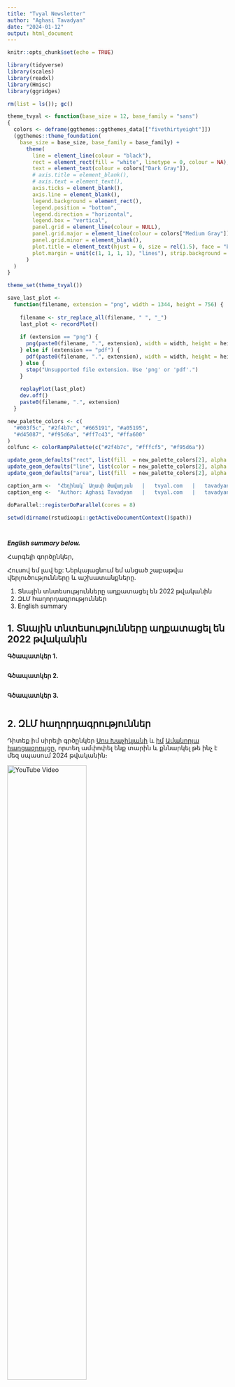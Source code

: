 ```yaml
---
title: "Tvyal Newsletter"
author: "Aghasi Tavadyan"
date: "2024-01-12"
output: html_document
---
```


```r
knitr::opts_chunk$set(echo = TRUE)

library(tidyverse)
library(scales)
library(readxl)
library(Hmisc)
library(ggridges)

rm(list = ls()); gc()

theme_tvyal <- function(base_size = 12, base_family = "sans") 
{
  colors <- deframe(ggthemes::ggthemes_data[["fivethirtyeight"]])
  (ggthemes::theme_foundation(
    base_size = base_size, base_family = base_family) + 
      theme(
        line = element_line(colour = "black"), 
        rect = element_rect(fill = "white", linetype = 0, colour = NA),
        text = element_text(colour = colors["Dark Gray"]), 
        # axis.title = element_blank(),
        # axis.text = element_text(), 
        axis.ticks = element_blank(),
        axis.line = element_blank(), 
        legend.background = element_rect(), 
        legend.position = "bottom", 
        legend.direction = "horizontal", 
        legend.box = "vertical", 
        panel.grid = element_line(colour = NULL), 
        panel.grid.major = element_line(colour = colors["Medium Gray"]), 
        panel.grid.minor = element_blank(), 
        plot.title = element_text(hjust = 0, size = rel(1.5), face = "bold"),
        plot.margin = unit(c(1, 1, 1, 1), "lines"), strip.background = element_rect()
      )
  )
}

theme_set(theme_tvyal())

save_last_plot <- 
  function(filename, extension = "png", width = 1344, height = 756) {
    
    filename <- str_replace_all(filename, " ", "_")
    last_plot <- recordPlot()
    
    if (extension == "png") {
      png(paste0(filename, ".", extension), width = width, height = height)
    } else if (extension == "pdf") {
      pdf(paste0(filename, ".", extension), width = width, height = height)
    } else {
      stop("Unsupported file extension. Use 'png' or 'pdf'.")
    }
    
    replayPlot(last_plot)
    dev.off()
    paste0(filename, ".", extension)
  }

new_palette_colors <- c(
  "#003f5c", "#2f4b7c", "#665191", "#a05195", 
  "#d45087", "#f95d6a", "#ff7c43", "#ffa600"
)
colfunc <- colorRampPalette(c("#2f4b7c", "#fffcf5", "#f95d6a"))

update_geom_defaults("rect", list(fill  = new_palette_colors[2], alpha = 0.8)) 
update_geom_defaults("line", list(color = new_palette_colors[2], alpha = 0.8))
update_geom_defaults("area", list(fill  = new_palette_colors[2], alpha = 0.8))

caption_arm <-  "Հեղինակ` Աղասի Թավադյան   |   tvyal.com   |   tavadyan.com"
caption_eng <-  "Author: Aghasi Tavadyan   |   tvyal.com   |   tavadyan.com"

doParallel::registerDoParallel(cores = 8)

setwd(dirname(rstudioapi::getActiveDocumentContext()$path))
```

```r

```


```r

```


***English summary below.***

Հարգելի գործընկեր,

Հուսով եմ լավ եք:
Ներկայացնում եմ անցած շաբաթվա վերլուծությունները և աշխատանքները.

1. Տնային տնտեսությունները աղքատացել են 2022 թվականին
2. ԶԼՄ հաղորդագրություններ
3. English summary


## 1. Տնային տնտեսությունները աղքատացել են 2022 թվականին



**Գծապատկեր 1.** 

```r

```



**Գծապատկեր 2.** 

```r

```



**Գծապատկեր 3.** 

```r

```






## 2. ԶԼՄ հաղորդագրություններ


Դիտեք իմ սիրելի գրծընկեր [Սոս Խաչիկյանի](https://www.linkedin.com/in/sos-khachikyan-46a51b3a/) և [իմ](https://www.linkedin.com/in/tavad/) [Ամանորյա հարցազրույցը](https://youtu.be/Va5q9efWaI4), որտեղ ամփոփել ենք տարին և քննարկել թե ինչ է մեզ սպասում 2024 թվականին։



<a href="https://youtu.be/Va5q9efWaI4">
  <img src="https://i3.ytimg.com/vi/Va5q9efWaI4/maxresdefault.jpg" alt="YouTube Video" style="width:60%;">
</a>



## 3. English Summary

**Title**





---

Այս վերլուծությունը առկա է նաև [մեր կայքէջում](https://www.tvyal.com/newsletter/2024/2024_01_12), այս վերլուծության կոդը և տվյալները դրված են նաև [Github-ում](https://github.com/tavad/tvyal_newsletter)։                        
---                  

Եթե հնարավոր է, խնդրում եմ այս նյութը ուղարկել նաև այն մարդկանց, ում այն կարծում եք կարող է հետաքրքրել:

Սպասեք հաջորդ հաղորդագրությանը մի շաբաթվա ընթացքում:        


Հարգանքներով,            
Աղասի Թավադյան         
12.01.2024          
[tvyal.com](https://www.tvyal.com/)      
[tavadyan.com](https://www.tavadyan.com/)

---

[Was this email forwarded to you? Subscribe here.](https://www.tvyal.com/subscribe)

[Բաժանորդագրվեք](https://www.tvyal.com/subscribe)

       
---              
               


####### **Ուշադրություն. Ձեր էլ.փոստը մեյլիսթի մեջ է, որի միջոցով ես կիսվում եմ շաբաթական նյութեր, որոնք հիմնականում ներկայացնում են Հայաստանի տնտեսությանը: Նյութերը ներառում են գծապատկերներ, [տվյալների բազաներ](https://github.com/tavad/tvyal_newsletter), տեսանյութեր, հոդվածներ, [առցանց վահանակներ](https://www.tvyal.com/projects), տնտեսական գործիքներ, կանխատեսումներ և հաշվետվություններ: Եթե ցանկանում եք չեղարկել բաժանորդագրությունը, խնդրում եմ տեղեկացրեք ինձ, և ես կհեռացնեմ ձեր էլ. փոստը ցուցակից: Գրեք նաև եթե ունեք մենկնաբանություններ:**

####### **Important! Your email is part of the mailing list where I share weekly materials primarily focused on the Armenian economy. These materials encompass charts, [databases](https://github.com/tavad/tvyal_newsletter), videos, articles, [online dashboards](https://www.tvyal.com/projects), economic tools, forecasts, and reports. If you wish to unsubscribe, please let me know, and I will remove your email from the list. Please share your comments as well․**







